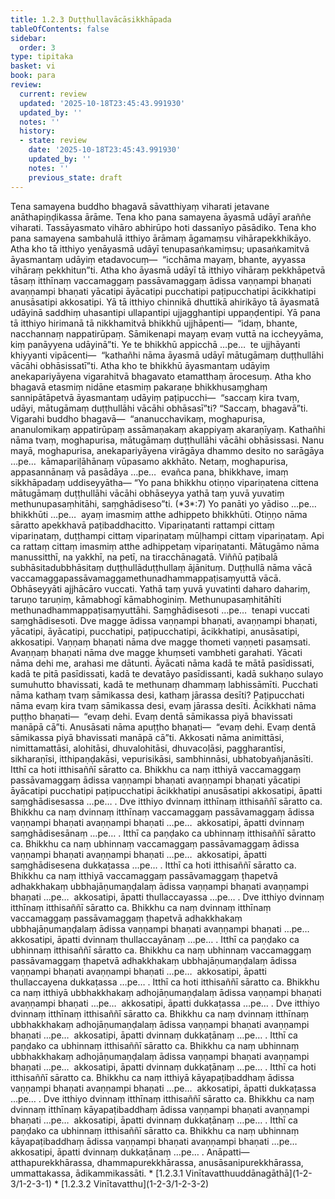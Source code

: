 ```yaml
---
title: 1.2.3 Duṭṭhullavācāsikkhāpada
tableOfContents: false
sidebar:
  order: 3
type: tipitaka
basket: vi
book: para
review:
  current: review
  updated: '2025-10-18T23:45:43.991930'
  updated_by: ''
  notes: ''
  history:
  - state: review
    date: '2025-10-18T23:45:43.991930'
    updated_by: ''
    notes: ''
    previous_state: draft
---
```



<DynamicBreadcrumb />


<ReviewStatus review={frontmatter.review} showDetails={true} />

<HypothesisAnnotation frontmatter={frontmatter} />

<Division number="283" book="para" e="ch" v="1" p="186">

<Paragraph number="1133" book="para">
Tena samayena buddho bhagavā sāvatthiyaṃ viharati jetavane anāthapiṇḍikassa ārāme. Tena kho pana samayena āyasmā udāyī araññe viharati. Tassāyasmato vihāro abhirūpo hoti dassanīyo pāsādiko. Tena kho pana samayena sambahulā itthiyo ārāmaṃ āgamaṃsu vihārapekkhikāyo. Atha kho tā itthiyo yenāyasmā udāyī tenupasaṅkamiṃsu; upasaṅkamitvā āyasmantaṃ udāyiṃ etadavocuṃ—  “icchāma mayaṃ, bhante, ayyassa vihāraṃ pekkhitun”ti. Atha kho āyasmā udāyī tā itthiyo vihāraṃ pekkhāpetvā tāsaṃ itthīnaṃ vaccamaggaṃ passāvamaggaṃ ādissa vaṇṇampi bhaṇati avaṇṇampi bhaṇati yācatipi āyācatipi pucchatipi paṭipucchatipi ācikkhatipi anusāsatipi akkosatipi. Yā tā itthiyo chinnikā dhuttikā ahirikāyo tā āyasmatā udāyinā saddhiṃ uhasantipi ullapantipi ujjagghantipi uppaṇḍentipi. Yā pana tā itthiyo hirimanā tā nikkhamitvā bhikkhū ujjhāpenti—  “idaṃ, bhante, nacchannaṃ nappatirūpaṃ. Sāmikenapi mayaṃ evaṃ vuttā na iccheyyāma, kiṃ panāyyena udāyinā”ti. Ye te bhikkhū appicchā …pe…  te ujjhāyanti khiyyanti vipācenti—  “kathañhi nāma āyasmā udāyī mātugāmaṃ duṭṭhullāhi vācāhi obhāsissatī”ti.



</Paragraph>

<Paragraph number="1134" book="para">
Atha kho te bhikkhū āyasmantaṃ udāyiṃ anekapariyāyena vigarahitvā bhagavato etamatthaṃ ārocesuṃ. Atha kho bhagavā etasmiṃ nidāne etasmiṃ pakaraṇe bhikkhusaṃghaṃ sannipātāpetvā āyasmantaṃ udāyiṃ paṭipucchi—  “saccaṃ kira tvaṃ, udāyi, mātugāmaṃ duṭṭhullāhi vācāhi obhāsasī”ti? “Saccaṃ, bhagavā”ti. Vigarahi buddho bhagavā—  “ananucchavikaṃ, moghapurisa, ananulomikaṃ appatirūpaṃ assāmaṇakaṃ akappiyaṃ akaraṇīyaṃ. Kathañhi nāma tvaṃ, moghapurisa, mātugāmaṃ duṭṭhullāhi vācāhi obhāsissasi. Nanu mayā, moghapurisa, anekapariyāyena virāgāya dhammo desito no sarāgāya …pe…  kāmapariḷāhānaṃ vūpasamo akkhāto. Netaṃ, moghapurisa, appasannānaṃ vā pasādāya …pe…  evañca pana, bhikkhave, imaṃ sikkhāpadaṃ uddiseyyātha—



</Paragraph>

</Division>
<Division number="284" book="para" e="ch" v="1" p="187">

<Paragraph number="1135" book="para">
<Emphasis>“Yo pana bhikkhu otiṇṇo vipariṇatena cittena mātugāmaṃ duṭṭhullāhi vācāhi obhāseyya yathā taṃ yuvā yuvatiṃ methunupasaṃhitāhi, saṃghādiseso”</Emphasis>ti. (*3*:<Emphasis>7</Emphasis>)



</Paragraph>

</Division>
<Division number="285" book="para" e="ch" v="1" p="187">

<Paragraph number="1136" book="para">
<Emphasis>Yo panā</Emphasis>ti yo yādiso …pe…  <Emphasis>bhikkhū</Emphasis>ti …pe…  ayaṃ imasmiṃ atthe adhippeto bhikkhūti.



</Paragraph>

<Paragraph number="1137" book="para">
<Emphasis>Otiṇṇo</Emphasis> nāma sāratto apekkhavā paṭibaddhacitto.



</Paragraph>

<Paragraph number="1138" book="para">
<Emphasis>Vipariṇatan</Emphasis>ti rattampi cittaṃ vipariṇataṃ, duṭṭhampi cittaṃ vipariṇataṃ mūḷhampi cittaṃ vipariṇataṃ. Api ca rattaṃ cittaṃ imasmiṃ atthe adhippetaṃ vipariṇatanti.



</Paragraph>

<Paragraph number="1139" book="para">
<Emphasis>Mātugāmo</Emphasis> nāma manussitthī, na yakkhī, na petī, na tiracchānagatā. Viññū paṭibalā subhāsitadubbhāsitaṃ duṭṭhullāduṭṭhullaṃ ājānituṃ.



</Paragraph>

<Paragraph number="1140" book="para">
<Emphasis>Duṭṭhullā</Emphasis> nāma <Emphasis>vācā</Emphasis> vaccamaggapassāvamaggamethunadhammappaṭisaṃyuttā vācā.



</Paragraph>

<Paragraph number="1141" book="para">
<Emphasis>Obhāseyyā</Emphasis>ti ajjhācāro vuccati.



</Paragraph>

<Paragraph number="1142" book="para">
<Emphasis>Yathā taṃ yuvā yuvatin</Emphasis>ti daharo dahariṃ, taruṇo taruṇiṃ, kāmabhogī kāmabhoginiṃ.



</Paragraph>

<Paragraph number="1143" book="para">
<Emphasis>Methunupasaṃhitāhī</Emphasis>ti methunadhammappaṭisaṃyuttāhi.



</Paragraph>

<Paragraph number="1144" book="para">
<Emphasis>Saṃghādiseso</Emphasis>ti …pe…  tenapi vuccati saṃghādisesoti.



</Paragraph>

<Paragraph number="1145" book="para">
Dve magge ādissa vaṇṇampi bhaṇati, avaṇṇampi bhaṇati, yācatipi, āyācatipi, pucchatipi, paṭipucchatipi, ācikkhatipi, anusāsatipi, akkosatipi.



</Paragraph>

<Paragraph number="1146" book="para">
<Emphasis>Vaṇṇaṃ bhaṇati</Emphasis> nāma dve magge thometi vaṇṇeti pasaṃsati.



</Paragraph>

<Paragraph number="1147" book="para">
<Emphasis>Avaṇṇaṃ bhaṇati</Emphasis> nāma dve magge khuṃseti vambheti garahati.



</Paragraph>

<Paragraph number="1148" book="para">
<Emphasis>Yācati</Emphasis> nāma dehi me, arahasi me dātunti.



</Paragraph>

<Paragraph number="1149" book="para">
<Emphasis>Āyācati</Emphasis> nāma kadā te mātā pasīdissati, kadā te pitā pasīdissati, kadā te devatāyo pasīdissanti, kadā sukhaṇo sulayo sumuhutto bhavissati, kadā te methunaṃ dhammaṃ labhissāmīti.



</Paragraph>

<Paragraph number="1150" book="para">
<Emphasis>Pucchati</Emphasis> nāma kathaṃ tvaṃ sāmikassa desi, kathaṃ jārassa desīti?



</Paragraph>

<Paragraph number="1151" book="para">
<Emphasis>Paṭipucchati</Emphasis> nāma evaṃ kira tvaṃ sāmikassa desi, evaṃ jārassa desīti.



</Paragraph>

<Paragraph number="1152" book="para">
<Emphasis>Ācikkhati</Emphasis> nāma puṭṭho bhaṇati—  “evaṃ dehi. Evaṃ dentā sāmikassa piyā bhavissati manāpā cā”ti.



</Paragraph>

<Paragraph number="1153" book="para">
<Emphasis>Anusāsati</Emphasis> nāma apuṭṭho bhaṇati—  “evaṃ dehi. Evaṃ dentā sāmikassa piyā bhavissati manāpā cā”ti.



</Paragraph>

<Paragraph number="1154" book="para">
<Emphasis>Akkosati</Emphasis> nāma animittāsi, nimittamattāsi, alohitāsi, dhuvalohitāsi, dhuvacoḷāsi, paggharantīsi, sikharaṇīsi, itthipaṇḍakāsi, vepurisikāsi, sambhinnāsi, ubhatobyañjanāsīti.



</Paragraph>

</Division>
<Division number="286" book="para" e="ch" v="1" p="189">

<Paragraph number="1155" book="para">
Itthī ca hoti itthisaññī sāratto ca. Bhikkhu ca naṃ itthiyā vaccamaggaṃ passāvamaggaṃ ādissa vaṇṇampi bhaṇati avaṇṇampi bhaṇati yācatipi āyācatipi pucchatipi paṭipucchatipi ācikkhatipi anusāsatipi akkosatipi, āpatti saṃghādisesassa …pe… .



</Paragraph>

<Paragraph number="1156" book="para">
Dve itthiyo dvinnaṃ itthīnaṃ itthisaññī sāratto ca. Bhikkhu ca naṃ dvinnaṃ itthīnaṃ vaccamaggaṃ passāvamaggaṃ ādissa vaṇṇampi bhaṇati avaṇṇampi bhaṇati …pe…  akkosatipi, āpatti dvinnaṃ saṃghādisesānaṃ …pe… .



</Paragraph>

<Paragraph number="1157" book="para">
Itthī ca paṇḍako ca ubhinnaṃ itthisaññī sāratto ca. Bhikkhu ca naṃ ubhinnaṃ vaccamaggaṃ passāvamaggaṃ ādissa vaṇṇampi bhaṇati avaṇṇampi bhaṇati …pe…  akkosatipi, āpatti saṃghādisesena dukkaṭassa …pe… .



</Paragraph>

<Paragraph number="1158" book="para">
Itthī ca hoti itthisaññī sāratto ca. Bhikkhu ca naṃ itthiyā vaccamaggaṃ passāvamaggaṃ ṭhapetvā adhakkhakaṃ ubbhajāṇumaṇḍalaṃ ādissa vaṇṇampi bhaṇati avaṇṇampi bhaṇati …pe…  akkosatipi, āpatti thullaccayassa …pe… .



</Paragraph>

<Paragraph number="1159" book="para">
Dve itthiyo dvinnaṃ itthīnaṃ itthisaññī sāratto ca. Bhikkhu ca naṃ dvinnaṃ itthīnaṃ vaccamaggaṃ passāvamaggaṃ ṭhapetvā adhakkhakaṃ ubbhajāṇumaṇḍalaṃ ādissa vaṇṇampi bhaṇati avaṇṇampi bhaṇati …pe…  akkosatipi, āpatti dvinnaṃ thullaccayānaṃ …pe… .



</Paragraph>

<Paragraph number="1160" book="para">
Itthī ca paṇḍako ca ubhinnaṃ itthisaññī sāratto ca. Bhikkhu ca naṃ ubhinnaṃ vaccamaggaṃ passāvamaggaṃ ṭhapetvā adhakkhakaṃ ubbhajāṇumaṇḍalaṃ ādissa vaṇṇampi bhaṇati avaṇṇampi bhaṇati …pe…  akkosatipi, āpatti thullaccayena dukkaṭassa …pe… .



</Paragraph>

<Paragraph number="1161" book="para">
Itthī ca hoti itthisaññī sāratto ca. Bhikkhu ca naṃ itthiyā ubbhakkhakaṃ adhojāṇumaṇḍalaṃ ādissa vaṇṇampi bhaṇati avaṇṇampi bhaṇati …pe…  akkosatipi, āpatti dukkaṭassa …pe… .



</Paragraph>

<Paragraph number="1162" book="para">
Dve itthiyo dvinnaṃ itthīnaṃ itthisaññī sāratto ca. Bhikkhu ca naṃ dvinnaṃ itthīnaṃ ubbhakkhakaṃ adhojāṇumaṇḍalaṃ ādissa vaṇṇampi bhaṇati avaṇṇampi bhaṇati …pe…  akkosatipi, āpatti dvinnaṃ dukkaṭānaṃ …pe… .



</Paragraph>

<Paragraph number="1163" book="para">
Itthī ca paṇḍako ca ubhinnaṃ itthisaññī sāratto ca. Bhikkhu ca naṃ ubhinnaṃ ubbhakkhakaṃ adhojāṇumaṇḍalaṃ ādissa vaṇṇampi bhaṇati avaṇṇampi bhaṇati …pe…  akkosatipi, āpatti dvinnaṃ dukkaṭānaṃ …pe… .



</Paragraph>

<Paragraph number="1164" book="para">
Itthī ca hoti itthisaññī sāratto ca. Bhikkhu ca naṃ itthiyā kāyapaṭibaddhaṃ ādissa vaṇṇampi bhaṇati avaṇṇampi bhaṇati …pe…  akkosatipi, āpatti dukkaṭassa …pe… .



</Paragraph>

<Paragraph number="1165" book="para">
Dve itthiyo dvinnaṃ itthīnaṃ itthisaññī sāratto ca. Bhikkhu ca naṃ dvinnaṃ itthīnaṃ kāyapaṭibaddhaṃ ādissa vaṇṇampi bhaṇati avaṇṇampi bhaṇati …pe…  akkosatipi, āpatti dvinnaṃ dukkaṭānaṃ …pe… .



</Paragraph>

<Paragraph number="1166" book="para">
Itthī ca paṇḍako ca ubhinnaṃ itthisaññī sāratto ca. Bhikkhu ca naṃ ubhinnaṃ kāyapaṭibaddhaṃ ādissa vaṇṇampi bhaṇati avaṇṇampi bhaṇati …pe…  akkosatipi, āpatti dvinnaṃ dukkaṭānaṃ …pe… .



</Paragraph>

</Division>
<Division number="287" book="para" e="ch" v="1" p="190">

<Paragraph number="1167" book="para">
Anāpatti—  atthapurekkhārassa, dhammapurekkhārassa, anusāsanipurekkhārassa, ummattakassa, ādikammikassāti.

</Paragraph>
</Division>

<TableOfContents book="para" section="1.2.3">
* [1.2.3.1 Vinītavatthuuddānagāthā](1-2-3/1-2-3-1)
* [1.2.3.2 Vinītavatthu](1-2-3/1-2-3-2)
</TableOfContents>